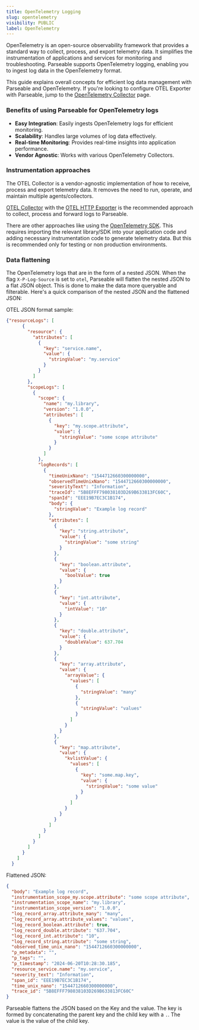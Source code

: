```yaml
---
title: OpenTelemetry Logging
slug: opentelemetry
visibility: PUBLIC
label: OpenTelemetry
---
```


<head>
<title>Parseable OpenTelemetry Integration | Parseable</title>
<meta charSet="utf-8" />
<meta name="twitter:card" content="summary" />
</head>

OpenTelemetry is an open-source observability framework that provides a standard way to collect, process, and export telemetry data. It simplifies the instrumentation of applications and services for monitoring and troubleshooting. Parseable supports OpenTelemetry logging, enabling you to ingest log data in the OpenTelemetry format. 

This guide explains overall concepts for efficient log data management with Parseable and OpenTelemetry. If you're looking to configure OTEL Exporter with Parseable, jump to the [OpenTelemetry Collector](/log-ingestion/agents/otel-collector) page.

### Benefits of using Parseable for OpenTelemetry logs

- **Easy Integration**: Easily ingests OpenTelemetry logs for efficient monitoring.
- **Scalability**: Handles large volumes of log data effectively.
- **Real-time Monitoring**: Provides real-time insights into application performance.
- **Vendor Agnostic**: Works with various OpenTelemetry Collectors.

### Instrumentation approaches

The OTEL Collector is a vendor-agnostic implementation of how to receive, process and export telemetry data. It removes the need to run, operate, and maintain multiple agents/collectors.

[OTEL Collector](https://github.com/open-telemetry/opentelemetry-collector) with the [OTEL HTTP Exporter](https://github.com/open-telemetry/opentelemetry-collector/tree/main/exporter/otlphttpexporter) is the recommended approach to collect, process and forward logs to Parseable. 

There are other approaches like using the [OpenTelemetry SDK](https://opentelemetry.io/docs/languages/). This requires importing the relevant library/SDK into your application code and adding necessary instrumentation code to generate telemetry data. But this is recommended only for testing or non production environments.

### Data flattening

The OpenTelemetry logs that are in the form of a nested JSON. When the flag `X-P-Log-Source` is set to `otel`, Parseable will flatten the nested JSON to a flat JSON object. This is done to make the data more queryable and filterable. Here's a quick comparison of the nested JSON and the flattened JSON:

OTEL JSON format sample:

```json
{"resourceLogs": [
      {
        "resource": {
          "attributes": [
            {
              "key": "service.name",
              "value": {
                "stringValue": "my.service"
              }
            }
          ]
        },
        "scopeLogs": [
          {
            "scope": {
              "name": "my.library",
              "version": "1.0.0",
              "attributes": [
                {
                  "key": "my.scope.attribute",
                  "value": {
                    "stringValue": "some scope attribute"
                  }
                }
              ]
            },
            "logRecords": [
              {
                "timeUnixNano": "1544712660300000000",
                "observedTimeUnixNano": "1544712660300000000",
                "severityText": "Information",
                "traceId": "5B8EFFF798038103D269B633813FC60C",
                "spanId": "EEE19B7EC3C1B174",
                "body": {
                  "stringValue": "Example log record"
                },
                "attributes": [
                  {
                    "key": "string.attribute",
                    "value": {
                      "stringValue": "some string"
                    }
                  },
                  {
                    "key": "boolean.attribute",
                    "value": {
                      "boolValue": true
                    }
                  },
                  {
                    "key": "int.attribute",
                    "value": {
                      "intValue": "10"
                    }
                  },
                  {
                    "key": "double.attribute",
                    "value": {
                      "doubleValue": 637.704
                    }
                  },
                  {
                    "key": "array.attribute",
                    "value": {
                      "arrayValue": {
                        "values": [
                          {
                            "stringValue": "many"
                          },
                          {
                            "stringValue": "values"
                          }
                        ]
                      }
                    }
                  },
                  {
                    "key": "map.attribute",
                    "value": {
                      "kvlistValue": {
                        "values": [
                          {
                            "key": "some.map.key",
                            "value": {
                              "stringValue": "some value"
                            }
                          }
                        ]
                      }
                    }
                  }
                ]
              }
            ]
          }
        ]
      }
    ]
  }
```

Flattened JSON:

```json
{
  "body": "Example log record",
  "instrumentation_scope_my.scope.attribute": "some scope attribute",
  "instrumentation_scope_name": "my.library",
  "instrumentation_scope_version": "1.0.0",
  "log_record_array.attribute_many": "many",
  "log_record_array.attribute_values": "values",
  "log_record_boolean.attribute": true,
  "log_record_double.attribute": "637.704",
  "log_record_int.attribute": "10",
  "log_record_string.attribute": "some string",
  "observed_time_unix_nano": "1544712660300000000",
  "p_metadata": "",
  "p_tags": "",
  "p_timestamp": "2024-06-20T10:28:30.185",
  "resource_service.name": "my.service",
  "severity_text": "Information",
  "span_id": "EEE19B7EC3C1B174",
  "time_unix_nano": "1544712660300000000",
  "trace_id": "5B8EFFF798038103D269B633813FC60C"
}
```

Parseable flattens the JSON based on the Key and the value. The key is formed by concatenating the parent key and the child key with a `.`. The value is the value of the child key.
